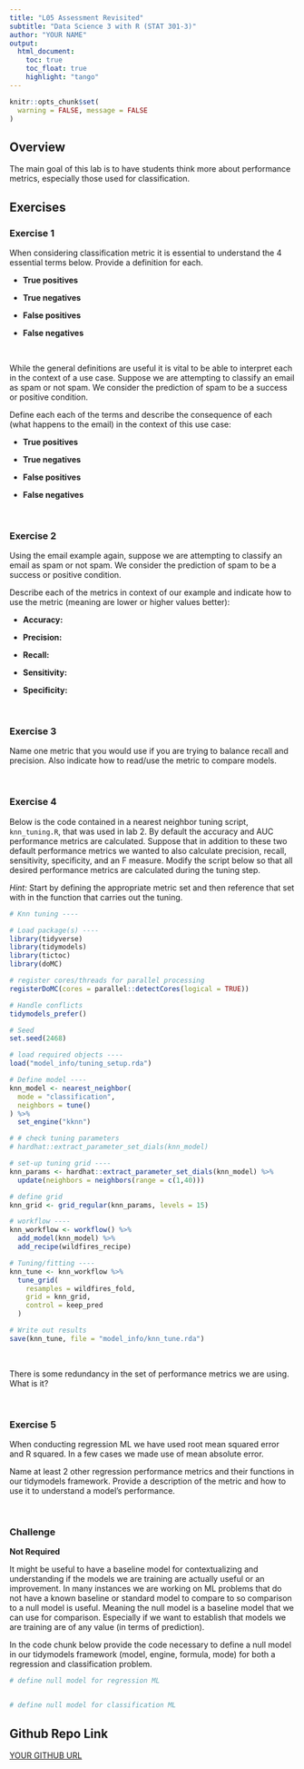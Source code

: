 ```yaml
---
title: "L05 Assessment Revisited"
subtitle: "Data Science 3 with R (STAT 301-3)"
author: "YOUR NAME"
output: 
  html_document:
    toc: true
    toc_float: true
    highlight: "tango"
---
```


<!-- Set global options for R code chunks -->
```r
knitr::opts_chunk$set(
  warning = FALSE, message = FALSE
)
```

## Overview

The main goal of this lab is to have students think more about performance metrics, especially those used for classification.

## Exercises

### Exercise 1

When considering classification metric it is essential to understand the 4 essential terms below. Provide a definition for each.

- **True positives**

- **True negatives**

- **False positives**

- **False negatives**

<br>

While the general definitions are useful it is vital to be able to interpret each in the context of a use case. Suppose we are attempting to classify an email as spam or not spam. We consider the prediction of spam to be a success or positive condition. 

Define each each of the terms and describe the consequence of each (what happens to the email) in the context of this use case:

- **True positives**

- **True negatives**

- **False positives**

- **False negatives**

<br>

### Exercise 2

Using the email example again, suppose we are attempting to classify an email as spam or not spam. We consider the prediction of spam to be a success or positive condition.

Describe each of the metrics in context of our example and indicate how to use the metric (meaning are lower or higher values better):

- **Accuracy:**

- **Precision:**

- **Recall:**

- **Sensitivity:**

- **Specificity:**

<br>

### Exercise 3

Name one metric that you would use if you are trying to balance recall and precision. Also indicate how to read/use the metric to compare models.  

<br>

### Exercise 4

Below is the code contained in a nearest neighbor tuning script, `knn_tuning.R`, that was used in lab 2. By default the accuracy and AUC performance metrics are calculated. Suppose that in addition to these two default performance metrics we wanted to also calculate precision, recall, sensitivity, specificity, and an F measure. Modify the script below so that all desired performance metrics are calculated during the tuning step. 

*Hint:* Start by defining the appropriate metric set and then reference that set with in the function that carries out the tuning.

```r
# Knn tuning ----

# Load package(s) ----
library(tidyverse)
library(tidymodels)
library(tictoc)
library(doMC)

# register cores/threads for parallel processing
registerDoMC(cores = parallel::detectCores(logical = TRUE))

# Handle conflicts
tidymodels_prefer()

# Seed
set.seed(2468)

# load required objects ----
load("model_info/tuning_setup.rda")

# Define model ----
knn_model <- nearest_neighbor(
  mode = "classification",
  neighbors = tune()
) %>%
  set_engine("kknn")

# # check tuning parameters
# hardhat::extract_parameter_set_dials(knn_model)

# set-up tuning grid ----
knn_params <- hardhat::extract_parameter_set_dials(knn_model) %>%
  update(neighbors = neighbors(range = c(1,40)))

# define grid
knn_grid <- grid_regular(knn_params, levels = 15)

# workflow ----
knn_workflow <- workflow() %>%
  add_model(knn_model) %>%
  add_recipe(wildfires_recipe)

# Tuning/fitting ----
knn_tune <- knn_workflow %>%
  tune_grid(
    resamples = wildfires_fold,
    grid = knn_grid,
    control = keep_pred
  )

# Write out results
save(knn_tune, file = "model_info/knn_tune.rda")
```

<br>

There is some redundancy in the set of performance metrics we are using. What is it?

<br>

### Exercise 5

When conducting regression ML we have used root mean squared error and R squared. In a few cases we made use of mean absolute error. 

Name at least 2 other regression performance metrics and their functions in our tidymodels framework. Provide a description of the metric and how to use it to understand a model's performance. 

<br>

### Challenge
**Not Required**

It might be useful to have a baseline model for contextualizing and understanding if the models we are training are actually useful or an improvement. In many instances we are working on ML problems that do not have a known baseline or standard model to compare to so comparison to a null model is useful. Meaning the null model is a baseline model that we can use for comparison. Especially if we want to establish that models we are training are of any value (in terms of prediction). 

In the code chunk below provide the code necessary to define a null model in our tidymodels framework (model, engine, formula, mode) for both a regression and classification problem.

```r
# define null model for regression ML


# define null model for classification ML

```


## Github Repo Link

[YOUR GITHUB URL](YOUR GITHUB URL){target="_blank"}

